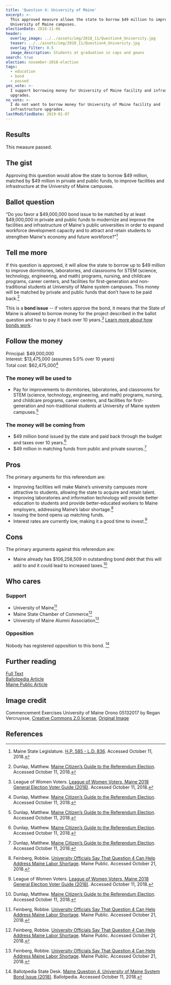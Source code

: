 ```yaml
---
title: 'Question 4: University of Maine'
excerpt: >-
  This approved measure allows the state to borrow $49 million to improve
  University of Maine campuses.
electionDate: 2018-11-06
header:
  overlay_image: ../../assets/img/2018_11/Question4_University.jpg
  teaser: ../../assets/img/2018_11/Question4_University.jpg
  overlay_filter: 0.5
  image_description: Students at graduation in caps and gowns
search: true
election: november-2018-election
tags:
  - education
  - bond
  - passed
yes_vote: >-
  I support borrowing money for University of Maine facility and infrastructure
  upgrades.
no_vote: >-
  I do not want to borrow money for University of Maine facility and
  infrastructure upgrades.
lastModifiedDate: 2019-01-07
---
```


## Results

This measure passed.

## The gist

Approving this question would allow the state to borrow $49 million, matched by $49 million in private and public funds, to improve facilities and infrastructure at the University of Maine campuses.

## Ballot question

“Do you favor a $49,000,000 bond issue to be matched by at least $49,000,000 in private and public funds to modernize and improve the facilities and infrastructure of Maine's public universities in order to expand workforce development capacity and to attract and retain students to strengthen Maine's economy and future workforce?”[^2]

<YesNoTable yesContent={frontmatter.yes_vote} noContent={frontmatter.no_vote} />

## Tell me more

If this question is approved, it will allow the state to borrow up to $49 million to improve dormitories, laboratories, and classrooms for STEM (science, technology, engineering, and math) programs, nursing, and childcare programs, career centers, and facilities for first-generation and non-traditional students at University of Maine system campuses. This money will be matched by private and public funds that don’t have to be paid back.[^4]

This is a **bond issue** -- if voters approve the bond, it means that the State of Maine is allowed to borrow money for the project described in the ballot question and has to pay it back over 10 years.[^3] [Learn more about how bonds work](/bonds).

## Follow the money

Principal: $49,000,000
<br />Interest: $13,475,000 (assumes 5.0% over 10 years)
<br />Total cost: $62,475,000[^4]

### The money will be used to

- Pay for improvements to dormitories, laboratories, and classrooms for STEM (science, technology, engineering, and math) programs, nursing, and childcare programs, career centers, and facilities for first-generation and non-traditional students at University of Maine system campuses.[^4]

### The money will be coming from

- $49 million bond issued by the state and paid back through the budget and taxes over 10 years.[^4]
- $49 million in matching funds from public and private sources.[^4]

## Pros

The primary arguments for this referendum are:

- Improving facilities will make Maine’s university campuses more attractive to students, allowing the state to acquire and retain talent.
- Improving laboratories and information technology will provide better education to students and provide better-educated workers to Maine employers, addressing Maine’s labor shortage.[^5]
- Issuing the bond opens up matching funds.
- Interest rates are currently low, making it a good time to invest.[^3]

## Cons

The primary arguments against this referendum are:

- Maine already has $106,258,509 in outstanding bond debt that this will add to and it could lead to increased taxes.[^4]

## Who cares

### Support

- University of Maine[^5]
- Maine State Chamber of Commerce[^5]
- University of Maine Alumni Association[^5]

### Opposition

Nobody has registered opposition to this bond. [^1]

## Further reading

[Full Text](http://www.mainelegislature.org/legis/bills/getPDF.asp?paper=HP0585&item=3&snum=128)
<br />[Ballotpedia Article](<https://ballotpedia.org/Maine_Question_4,_University_of_Maine_System_Bond_Issue_(2018)>)
<br />[Maine Public Article](http://www.mainepublic.org/post/university-officials-say-question-4-can-help-address-maine-labor-shortage#stream/0)

## Image credit

Commencement Exercises University of Maine Orono 05132017 by Regan Vercruysse, [Creative Commons 2.0 license](https://creativecommons.org/licenses/by-sa/2.0/), [Original Image](https://www.flickr.com/photos/rverc/34666710781)

## References

[^1]: Ballotpedia State Desk. [Maine Question 4, University of Maine System Bond Issue (2018)](<https://ballotpedia.org/Maine_Question_4,_University_of_Maine_System_Bond_Issue_(2018)>). Ballotpedia. Accessed October 11, 2018.

[^2]: Maine State Legislature. [H.P. 585 - L.D. 836](http://www.mainelegislature.org/legis/bills/getPDF.asp?paper=HP0585&item=3&snum=128). Accessed October 11, 2018.

[^3]: League of Women Voters. [League of Women Voters, Maine 2018 General Election Voter Guide (2018)](http://www.lwvme.org/files/VG_2018_Statewide.pdf). Accessed October 11, 2018.

[^4]: Dunlap, Matthew. [Maine Citizen’s Guide to the Referendum Election](https://www.maine.gov/sos/cec/elec/upcoming/pdf/citizensguide.pdf). Accessed October 11, 2018.

[^5]: Feinberg, Robbie. [University Officials Say That Question 4 Can Help Address Maine Labor Shortage](http://www.mainepublic.org/post/university-officials-say-question-4-can-help-address-maine-labor-shortage#stream/0). Maine Public. Accessed October 21, 2018.
